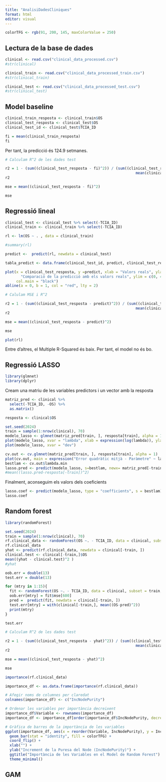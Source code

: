 ```yaml
---
title: "AnalisiDadesCliniques"
format: html
editor: visual
---
```



```r
colorTFG <- rgb(91, 200, 145, maxColorValue = 250)
```

## Lectura de la base de dades

```r
clinical <- read.csv("clinical_data_processed.csv")
#str(clinical)

clinical_train <- read.csv("clinical_data_processed_train.csv")
#str(clinical_train)

clinical_test <- read.csv("clinical_data_processed_test.csv")
#str(clinical_test)
```

## Model baseline

```r
clinical_train_resposta <- clinical_train$OS
clinical_test_resposta <- clinical_test$OS 
clinical_test_id <- clinical_test$TCIA_ID
```

```r
fi = mean(clinical_train_resposta)
fi
```
Per tant, la predicció és $124.9$ setmanes.

```r
# Calculam R^2 de les dades test

r2 = 1 - (sum((clinical_test_resposta - fi)^2)) / (sum((clinical_test_resposta - 
                                                           mean(clinical_test_resposta))^2))
r2

mse = mean((clinical_test_resposta - fi)^2)

mse
```


## Regressió lineal

```r

clinical_test <- clinical_test %>% select(-TCIA_ID)
clinical_train <- clinical_train %>% select(-TCIA_ID)
```

```r
rl <- lm(OS ~ . , data = clinical_train)

#summary(rl)

predict <-  predict(rl, newdata = clinical_test)

tabla_predict <- data.frame(clinical_test_id, predict, clinical_test_resposta)

plot(x = clinical_test_resposta, y =predict, xlab = "Valors reals", ylab = "Predicció", main = 
       "Comparació de la predicció amb els valors reals", ylim = c(0, 400), xlim = c(0,400), col = colorTFG, pch =16,
     col.main = "black")
abline(a = 0, b = 1, col = "red", lty = 2)


```


```r
# Calulam MSE i R^2

r2 = 1 - (sum((clinical_test_resposta - predict)^2)) / (sum((clinical_test_resposta - 
                                                           mean(clinical_test_resposta))^2))
r2

mse = mean((clinical_test_resposta - predict)^2)

mse
```


```r
plot(rl)
```

Entre d'altres, el Multiple R-Squared és baix. Per tant, el model no és bo.

## Regressió LASSO

```r
library(glmnet)
library(dplyr)
```


Cream una matriu de les variables predictors i un vector amb la resposta

```r
matriz_pred <- clinical %>% 
  select(-TCIA_ID, -OS) %>% 
  as.matrix()

resposta <- clinical$OS
```

```r
set.seed(2024)
train = sample(1:nrow(clinical), 70)
modelo_lasso <- glmnet(matriz_pred[train, ], resposta[train], alpha = 1)
plot(modelo_lasso, xvar = "lambda", xlab = expression(log(lambda)), ylab = "Coeficients")
plot(modelo_lasso, xvar = "dev")
```

```r
cv.out <- cv.glmnet(matriz_pred[train, ], resposta[train], alpha = 1)
plot(cv.out, main = expression("Error quadràtic mitjà - Paràmetre" ~ lambda))
bestlam <- cv.out$lambda.min
lasso.pred <- predict(modelo_lasso, s=bestlam, newx= matriz_pred[-train, ])
#mean((lasso.pred-resposta[-train])^2)
```

Finalment, aconseguim els valors dels coeficients

```r
lasso.coef <- predict(modelo_lasso, type = "coefficients", s = bestlam)
lasso.coef
```

## Random forest

```r
library(randomForest)
```

```r
set.seed(2024)
train = sample(1:nrow(clinical), 70)
rf.clinical_data <- randomForest(OS ~. - TCIA_ID, data = clinical, subset = train, mtry = 1)
rf.clinical_data
yhat <- predict(rf.clinical_data, newdata = clinical[-train, ])
clinical.test <- clinical[-train,]$OS
mean((yhat - clinical.test)^2 )
#yhat
```


```r
oob.err = double(13)
test.err = double(13)

for (mtry in 1:15){
  fit <- randomForest(OS ~. - TCIA_ID, data = clinical, subset = train, mtry = mtry)
  oob.err[mtry] = fit$mse[600]
  pred =  predict(fit, newdata = clinical[-train, ])
  test.err[mtry] = with(clinical[-train,], mean((OS-pred)^2))
  print(mtry)
}

test.err

```

```r
# Calculam R^2 de les dades test

r2 = 1 - (sum((clinical_test_resposta - yhat)^2)) / (sum((clinical_test_resposta - 
                                                           mean(clinical_test_resposta))^2))
r2

mse = mean((clinical_test_resposta - yhat)^2)

mse
```



```r
importance(rf.clinical_data)
```

```r
importance_df <- as.data.frame(importance(rf.clinical_data))

# Afegir noms de columnes per claredat
colnames(importance_df) <- c("IncNodePurity")

# Ordenar les variables per importància decreixent
importance_df$Variable <- rownames(importance_df)
importance_df <- importance_df[order(importance_df$IncNodePurity, decreasing = TRUE), ]

# Gràfica de barres de la importància de les variables
ggplot(importance_df, aes(x = reorder(Variable, IncNodePurity), y = IncNodePurity), col = colorTFG) +
  geom_bar(stat = "identity", fill = colorTFG) +
  coord_flip() +
  xlab("") +
  ylab("Increment de la Puresa del Node (IncNodePurity)") +
  ggtitle("Importància de les Variables en el Model de Random Forest") + 
  theme_minimal()
```

## GAM
